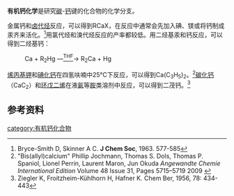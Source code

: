 '''有机钙化学'''是研究[[碳|碳]]-[[钙|钙]]键的化合物的化学分支。

金属钙和[[卤代烃|卤代烃]]反应，可以得到RCaX，在反应中通常会先加入碘、镁或将钙制成汞齐来活化。<ref>Bryce-Smith D, Skinner A C. '''J Chem Soc''', 1963. 577-585</ref>用氯代烃和溴代烃反应的产率都较低。用二烃基汞和钙反应，可以得到二烃基钙：
: Ca + R<sub>2</sub>Hg —<u><sup>THF</sup></u>→ R<sub>2</sub>Ca + Hg

[[烯丙基钾|烯丙基钾]]和[[碘化钙|碘化钙]]在四氢呋喃中25℃下反应，可以得到Ca(C<sub>3</sub>H<sub>5</sub>)<sub>2</sub>。<ref>"Bis(allyl)calcium" Phillip Jochmann, Thomas S. Dols, Thomas P. Spaniol, Lionel Perrin, Laurent Maron, Jun Okuda ''Angewandte Chemie International Edition'' Volume 48 Issue 31, Pages 5715–5719 2009 {{DOI|10.1002/anie.200901743}}</ref>[[碳化钙|碳化钙]]（CaC<sub>2</sub>）和[[环戊二烯|环戊二烯]]在液[[氨|氨]]等[[胺|胺]]类溶剂中反应，可以得到二茂钙。<ref>Ziegler K, Froitzheim-Kühlhorn H, Hafner K. Chem Ber, 1956, 78: 434-443</ref>

==参考资料==
{{reflist}}

{{含碳化合物}}

[[category:有机钙化合物|category:有机钙化合物]]